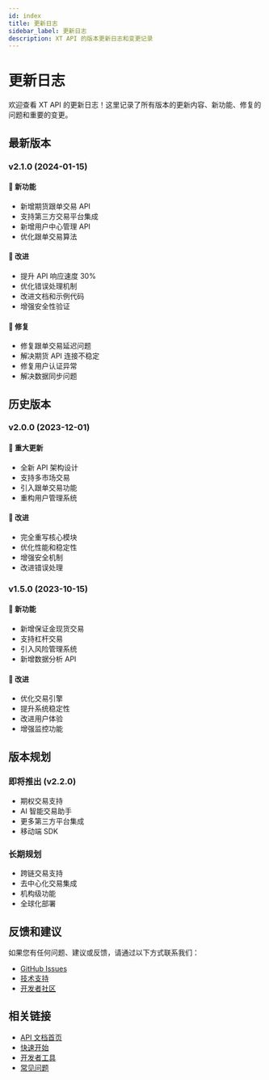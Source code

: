 ```yaml
---
id: index
title: 更新日志
sidebar_label: 更新日志
description: XT API 的版本更新日志和变更记录
---
```


# 更新日志

欢迎查看 XT API 的更新日志！这里记录了所有版本的更新内容、新功能、修复的问题和重要的变更。

## 最新版本

### v2.1.0 (2024-01-15)

#### 🚀 新功能

- 新增期货跟单交易 API
- 支持第三方交易平台集成
- 新增用户中心管理 API
- 优化跟单交易算法

#### 🔧 改进

- 提升 API 响应速度 30%
- 优化错误处理机制
- 改进文档和示例代码
- 增强安全性验证

#### 🐛 修复

- 修复跟单交易延迟问题
- 解决期货 API 连接不稳定
- 修复用户认证异常
- 解决数据同步问题

## 历史版本

### v2.0.0 (2023-12-01)

#### 🚀 重大更新

- 全新 API 架构设计
- 支持多市场交易
- 引入跟单交易功能
- 重构用户管理系统

#### 🔧 改进

- 完全重写核心模块
- 优化性能和稳定性
- 增强安全机制
- 改进错误处理

### v1.5.0 (2023-10-15)

#### 🚀 新功能

- 新增保证金现货交易
- 支持杠杆交易
- 引入风险管理系统
- 新增数据分析 API

#### 🔧 改进

- 优化交易引擎
- 提升系统稳定性
- 改进用户体验
- 增强监控功能

## 版本规划

### 即将推出 (v2.2.0)

- 期权交易支持
- AI 智能交易助手
- 更多第三方平台集成
- 移动端 SDK

### 长期规划

- 跨链交易支持
- 去中心化交易集成
- 机构级功能
- 全球化部署

## 反馈和建议

如果您有任何问题、建议或反馈，请通过以下方式联系我们：

- [GitHub Issues](https://github.com/xt/api/issues)
- [技术支持](mailto:support@xt.com)
- [开发者社区](https://community.xt.com)

## 相关链接

- [API 文档首页](../introduction)
- [快速开始](../installation)
- [开发者工具](../tools)
- [常见问题](../faq)
